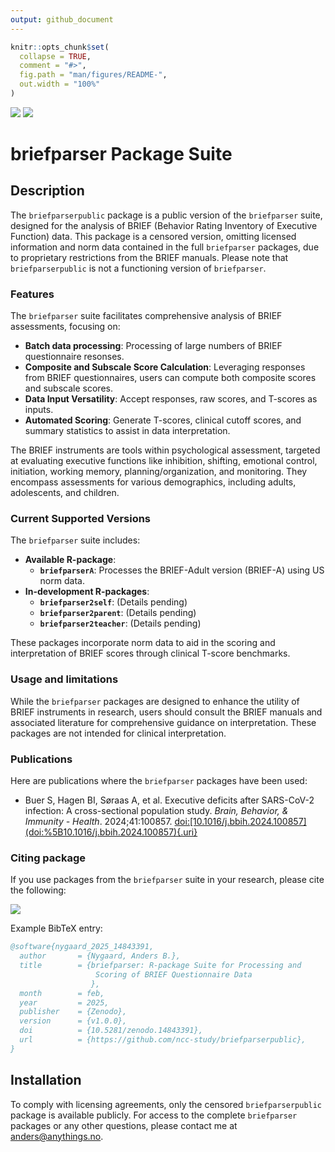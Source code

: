 ```yaml
---
output: github_document
---
```


<!-- README.md is generated from README.Rmd. Please edit that file -->

<!-- To generate README.md use devtools::build_readme() -->

```r
knitr::opts_chunk$set(
  collapse = TRUE,
  comment = "#>",
  fig.path = "man/figures/README-",
  out.width = "100%"
)
```

<!-- badges: start -->

[![](https://zenodo.org/badge/DOI/10.5281/zenodo.14843391.svg)](https://doi.org/10.5281/zenodo.14843391) ![](https://img.shields.io/badge/license-Proprietary-red.svg)

<!-- badges: end -->

# briefparser Package Suite

## Description

The `briefparserpublic` package is a public version of the `briefparser` suite, designed for the analysis of BRIEF (Behavior Rating Inventory of Executive Function) data. This package is a censored version, omitting licensed information and norm data contained in the full `briefparser` packages, due to proprietary restrictions from the BRIEF manuals. Please note that `briefparserpublic` is not a functioning version of `briefparser`.

### Features

The `briefparser` suite facilitates comprehensive analysis of BRIEF assessments, focusing on:

-   **Batch data processing**: Processing of large numbers of BRIEF questionnaire resonses.
-   **Composite and Subscale Score Calculation**: Leveraging responses from BRIEF questionnaires, users can compute both composite scores and subscale scores.
-   **Data Input Versatility**: Accept responses, raw scores, and T-scores as inputs.
-   **Automated Scoring**: Generate T-scores, clinical cutoff scores, and summary statistics to assist in data interpretation.

The BRIEF instruments are tools within psychological assessment, targeted at evaluating executive functions like inhibition, shifting, emotional control, initiation, working memory, planning/organization, and monitoring. They encompass assessments for various demographics, including adults, adolescents, and children.

### Current Supported Versions

The `briefparser` suite includes:

-   **Available R-package**:
    -   **`briefparserA`**: Processes the BRIEF-Adult version (BRIEF-A) using US norm data.
-   **In-development R-packages**:
    -   **`briefparser2self`**: (Details pending)
    -   **`briefparser2parent`**: (Details pending)
    -   **`briefparser2teacher`**: (Details pending)

These packages incorporate norm data to aid in the scoring and interpretation of BRIEF scores through clinical T-score benchmarks.

### Usage and limitations

While the `briefparser` packages are designed to enhance the utility of BRIEF instruments in research, users should consult the BRIEF manuals and associated literature for comprehensive guidance on interpretation. These packages are not intended for clinical interpretation.

### Publications

Here are publications where the `briefparser` packages have been used:

-   Buer S, Hagen BI, Søraas A, et al. Executive deficits after SARS-CoV-2 infection: A cross-sectional population study. *Brain, Behavior, & Immunity - Health*. 2024;41:100857. [doi:[10.1016/j.bbih.2024.100857](doi:%5B10.1016/j.bbih.2024.100857){.uri}](https://doi.org/10.1016/j.bbih.2024.100857)

### Citing package

If you use packages from the `briefparser` suite in your research, please cite the following:

[![](https://zenodo.org/badge/DOI/10.5281/zenodo.14843391.svg)](https://doi.org/10.5281/zenodo.14843391)

Example BibTeX entry:

```bibtex
@software{nygaard_2025_14843391,
  author       = {Nygaard, Anders B.},
  title        = {briefparser: R-package Suite for Processing and
                   Scoring of BRIEF Questionnaire Data
                  },
  month        = feb,
  year         = 2025,
  publisher    = {Zenodo},
  version      = {v1.0.0},
  doi          = {10.5281/zenodo.14843391},
  url          = {https://github.com/ncc-study/briefparserpublic},
}
```

## Installation

To comply with licensing agreements, only the censored `briefparserpublic` package is available publicly. For access to the complete `briefparser` packages or any other questions, please contact me at [anders\@anythings.no](mailto:anders@anythings.no).
